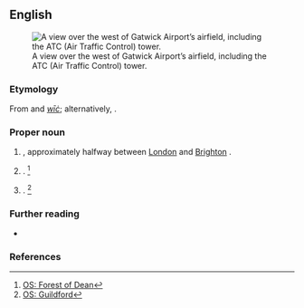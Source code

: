 ==English==

[[File:Arrival at Gatwick airport - Kristina D.C. Hoeppner.jpg|thumb|A view over the west of Gatwick Airport’s airfield, including the ATC (Air Traffic Control) tower.]]

===Etymology===
From {{der|en|ang|gat|gāt}} and ''[[wic|wīċ]]''; alternatively, {{suffix|en|goat|wick}}.

===Proper noun===
{{en-proper noun}}

# {{place|en|airport|bor/Crawley|co/West Sussex|cc/England}}, approximately halfway between [[London]] and [[Brighton]] {{q|[[OS]] grid ref TQ2841}}.
# {{place|en|hamlet|par/Westbury-on-Severn|dist/Forest of Dean|co/Gloucestershire|cc/England}} {{q|OS grid ref SO7313}}. <ref>[https://getoutside.ordnancesurvey.co.uk/local/gatwick-forest-of-dean OS: Forest of Dean]</ref>
# {{place|en|hamlet|par/Shackleford|bor/Guildford|co/Surrey|cc/England}} {{q|OS grid ref SU9145}}. <ref>[https://getoutside.ordnancesurvey.co.uk/local/gatwick-guildford/?v=2021 OS: Guildford]</ref>

===Further reading===
* {{pedia}}

===References===
<references/>